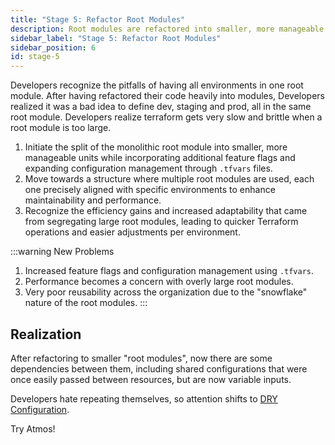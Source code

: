 ```yaml
---
title: "Stage 5: Refactor Root Modules"
description: Root modules are refactored into smaller, more manageable units.
sidebar_label: "Stage 5: Refactor Root Modules"
sidebar_position: 6
id: stage-5
---
```


<Intro>
Developers recognize the pitfalls of having all environments in one root module. After having refactored their code heavily into modules, Developers realized it was a bad idea to define dev, staging and prod, all in the same root module. Developers realize terraform gets very slow and brittle when a root module is too large.
</Intro>

1. Initiate the split of the monolithic root module into smaller, more manageable units while incorporating additional feature flags
   and expanding configuration management through `.tfvars` files.
2. Move towards a structure where multiple root modules are used, each one precisely aligned with specific environments
   to enhance maintainability and performance.
3. Recognize the efficiency gains and increased adaptability that came from segregating large root modules, leading to quicker
   Terraform operations and easier adjustments per environment.


:::warning New Problems
1. Increased feature flags and configuration management using `.tfvars`.
2. Performance becomes a concern with overly large root modules.
3. Very poor reusability across the organization due to the "snowflake" nature of the root modules.
:::

## Realization

After refactoring to smaller "root modules", now there are some dependencies between them, including shared configurations
that were once easily passed between resources, but are now variable inputs.

Developers hate repeating themselves, so attention shifts to [DRY Configuration](/intro/why-atmos/stage-6).

<Link
    to="/intro/why-atmos/nirvana"
    className="button button--lg button--primary">
    Try Atmos!
</Link>

